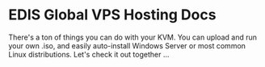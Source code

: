 
# EDIS Global VPS Hosting Docs

There's a ton of things you can do with your KVM. You can upload and run your own .iso, and easily auto-install Windows Server or most common Linux distributions. Let's check it out together ...
